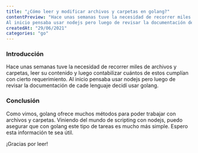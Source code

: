 ```yaml
---
title: "¿Cómo leer y modificar archivos y carpetas en golang?"
contentPreview: "Hace unas semanas tuve la necesidad de recorrer miles de archivos y carpetas, leer su contenido y luego contabilizar cuántos de estos cumplían con cierto requerimiento.
Al inicio pensaba usar nodejs pero luego de revisar la documentación de cade lenguaje decidí usar golang."
createdAt: "29/06/2021"
categories: "go"
---
```



### Introducción
Hace unas semanas tuve la necesidad de recorrer miles de archivos y carpetas, leer su contenido y luego contabilizar cuántos de estos cumplían con cierto requerimiento.
Al inicio pensaba usar nodejs pero luego de revisar la documentación de cade lenguaje decidí usar golang.

### Conclusión
Como vimos, golang ofrece muchos métodos para poder trabajar con archivos y carpetas. Viniendo del mundo de scripting con nodejs,
puedo asegurar que con golang este tipo de tareas es mucho más simple. Espero esta información te sea útil.

¡Gracias por leer!




